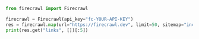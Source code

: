 ```python Python
from firecrawl import Firecrawl

firecrawl = Firecrawl(api_key="fc-YOUR-API-KEY")
res = firecrawl.map(url="https://firecrawl.dev", limit=50, sitemap="include")
print(res.get("links", [])[:5])
```


